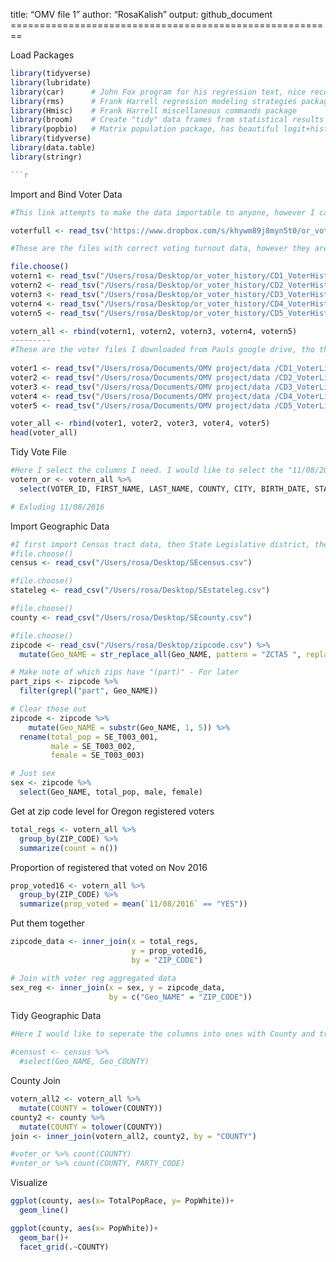 title: "OMV file 1"
author: "RosaKalish"
output: github_document
========================================================

Load Packages
```r
library(tidyverse)
library(lubridate)
library(car)      # John Fox program for his regression text, nice recode command
library(rms)      # Frank Harrell regression modeling strategies package
library(Hmisc)    # Frank Harrell miscellaneous commands package
library(broom)    # Create "tidy" data frames from statistical results
library(popbio)   # Matrix population package, has beautiful logit+histogram plot command
library(tidyverse)
library(data.table)
library(stringr)

```r
```
Import and Bind Voter Data 
```r
#This link attempts to make the data importable to anyone, however I can not get it to work 

voterfull <- read_tsv('https://www.dropbox.com/s/khywm89j8myn5t0/or_voter_history.zip?dl=0')

#These are the files with correct voting turnout data, however they are still missing registration type, I am not sure where to find that 

file.choose()
votern1 <- read_tsv("/Users/rosa/Desktop/or_voter_history/CD1_VoterHistory_Jan2017.txt")
votern2 <- read_tsv("/Users/rosa/Desktop/or_voter_history/CD2_VoterHistory_Jan2017.txt")
votern3 <- read_tsv("/Users/rosa/Desktop/or_voter_history/CD3_VoterHistory_Jan2017.txt")
votern4 <- read_tsv("/Users/rosa/Desktop/or_voter_history/CD4_VoterHistory_Jan2017.txt")
votern5 <- read_tsv("/Users/rosa/Desktop/or_voter_history/CD5_VoterHistory_Jan2017.txt")

votern_all <- rbind(votern1, votern2, votern3, votern4, votern5)
---------
#These are the voter files I downloaded from Pauls google drive, tho they do not seem to have all the information that I need. 
  
voter1 <- read_tsv("/Users/rosa/Documents/OMV project/data /CD1_VoterList_Jan2017.txt")
voter2 <- read_tsv("/Users/rosa/Documents/OMV project/data /CD2_VoterList_Jan2017.txt")
voter3 <- read_tsv("/Users/rosa/Documents/OMV project/data /CD3_VoterList_Jan2017.txt")
voter4 <- read_tsv("/Users/rosa/Documents/OMV project/data /CD4_VoterList_Jan2017.txt")
voter5 <- read_tsv("/Users/rosa/Documents/OMV project/data /CD5_VoterList_Jan2017.txt")

voter_all <- rbind(voter1, voter2, voter3, voter4, voter5)
head(voter_all) 

```
Tidy Vote File 
```r
#Here I select the columns I need. I would like to select the "11/08/2016" file but it will not let me, I think becuase the title is numeric. 
votern_or <- votern_all %>%
  select(VOTER_ID, FIRST_NAME, LAST_NAME, COUNTY, CITY, BIRTH_DATE, STATUS, PARTY_CODE, RES_ADDRESS_1, PRECINCT_NAME, PRECINCT, ZIP_CODE)

# Exluding 11/08/2016 
```
Import Geographic Data
```r
#I first import Census tract data, then State Legislative district, then County. 
#file.choose()
census <- read_csv("/Users/rosa/Desktop/SEcensus.csv")

#file.choose()
stateleg <- read_csv("/Users/rosa/Desktop/SEstateleg.csv")

#file.choose()
county <- read_csv("/Users/rosa/Desktop/SEcounty.csv")

#file.choose()
zipcode <- read_csv("/Users/rosa/Desktop/zipcode.csv") %>%
  mutate(Geo_NAME = str_replace_all(Geo_NAME, pattern = "ZCTA5 ", replacement = ""))

# Make note of which zips have "(part)" - For later
part_zips <- zipcode %>%
  filter(grepl("part", Geo_NAME))

# Clear those out
zipcode <- zipcode %>%
    mutate(Geo_NAME = substr(Geo_NAME, 1, 5)) %>%
  rename(total_pop = SE_T003_001,
         male = SE_T003_002,
         female = SE_T003_003)

# Just sex
sex <- zipcode %>%
  select(Geo_NAME, total_pop, male, female)
```

Get at zip code level for Oregon registered voters

```r
total_regs <- votern_all %>%
  group_by(ZIP_CODE) %>%
  summarize(count = n())
```

Proportion of registered that voted on Nov 2016

```r
prop_voted16 <- votern_all %>%
  group_by(ZIP_CODE) %>%
  summarize(prop_voted = mean(`11/08/2016` == "YES"))
```

Put them together

```r
zipcode_data <- inner_join(x = total_regs,
                           y = prop_voted16,
                           by = "ZIP_CODE")

# Join with voter reg aggregated data
sex_reg <- inner_join(x = sex, y = zipcode_data, 
                      by = c("Geo_NAME" = "ZIP_CODE"))


```



Tidy Geographic Data 
```r
#Here I would like to seperate the columns into ones with County and tract in seperate columns, but I am not sure how to do that. 

#censust <- census %>%
  #select(Geo_NAME, Geo_COUNTY)

```

 County Join 
```r
votern_all2 <- votern_all %>%
  mutate(COUNTY = tolower(COUNTY))
county2 <- county %>%
  mutate(COUNTY = tolower(COUNTY))
join <- inner_join(votern_all2, county2, by = "COUNTY")

#voter_or %>% count(COUNTY)
#voter_or %>% count(COUNTY, PARTY_CODE)
```
Visualize 
```r
ggplot(county, aes(x= TotalPopRace, y= PopWhite))+
  geom_line()

ggplot(county, aes(x= PopWhite))+
  geom_bar()+ 
  facet_grid(.~COUNTY)
 

```

